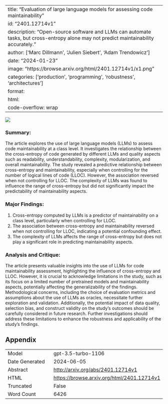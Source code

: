 
---
title: "Evaluation of large language models for assessing code maintainability"
id: "2401.12714v1"
description: "Open-source software and LLMs can automate tasks, but cross-entropy alone may not predict maintainability accurately."
author: ['Marc Dillmann', 'Julien Siebert', 'Adam Trendowicz']
date: "2024-01-23"
image: "https://browse.arxiv.org/html/2401.12714v1/x1.png"
categories: ['production', 'programming', 'robustness', 'architectures']
format:
  html:
    code-overflow: wrap
---

![](https://browse.arxiv.org/html/2401.12714v1/x1.png)

### Summary:

The article explores the use of large language models (LLMs) to assess code maintainability at a class level. It investigates the relationship between the cross-entropy of code generated by different LLMs and quality aspects such as readability, understandability, complexity, modularization, and overall maintainability. The study revealed a predictive relationship between cross-entropy and maintainability, especially when controlling for the number of logical lines of code (LLOC). However, the association reversed when not controlling for LLOC. The complexity of LLMs was found to influence the range of cross-entropy but did not significantly impact the predictability of maintainability aspects.

### Major Findings:
1. Cross-entropy computed by LLMs is a predictor of maintainability on a class level, particularly when controlling for LLOC.
2. The association between cross-entropy and maintainability reversed when not controlling for LLOC, indicating a potential confounding effect.
3. The complexity of LLMs affects the range of cross-entropy but does not play a significant role in predicting maintainability aspects.

### Analysis and Critique:
The article presents valuable insights into the use of LLMs for code maintainability assessment, highlighting the influence of cross-entropy and LLOC. However, it is crucial to acknowledge limitations in the study, such as its focus on a limited number of pretrained models and maintainability aspects, potentially affecting the generalizability of the findings. Methodological concerns, including the choice of evaluation metrics and assumptions about the use of LLMs as oracles, necessitate further exploration and validation. Additionally, the potential impact of data quality, selection bias, and construct validity on the study's outcomes should be carefully considered in future research. Further investigations should address these limitations to enhance the robustness and applicability of the study's findings.

## Appendix

|          |          |
|----------|----------|
| Model     | gpt-3.5-turbo-1106       |
| Date Generated     | 2024-06-05       |
| Abstract | [http://arxiv.org/abs/2401.12714v1](http://arxiv.org/abs/2401.12714v1)        |
| HTML     | [https://browse.arxiv.org/html/2401.12714v1](https://browse.arxiv.org/html/2401.12714v1)       |
| Truncated       | False       |
| Word Count       | 6426       |